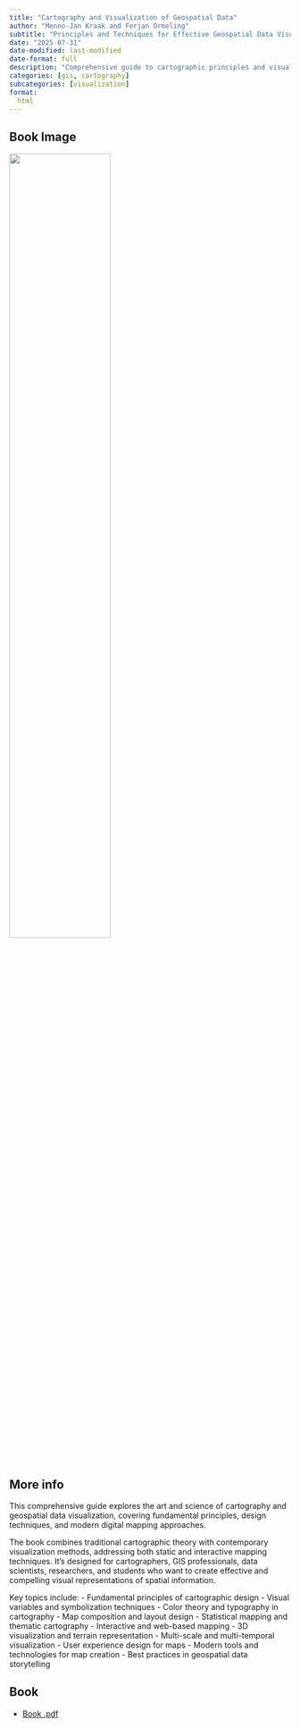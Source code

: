 ```yaml
---
title: "Cartography and Visualization of Geospatial Data"
author: "Menno-Jan Kraak and Ferjan Ormeling"
subtitle: "Principles and Techniques for Effective Geospatial Data Visualization"
date: "2025-07-31"
date-modified: last-modified
date-format: full
description: "Comprehensive guide to cartographic principles and visualization techniques for geospatial data"
categories: [gis, cartography]
subcategories: [visualization]
format:
  html
---
```


## Book Image

![](/books/CartographyVisualizationGeospatialData.png){width="60%"}

## More info

This comprehensive guide explores the art and science of cartography and geospatial data visualization, covering fundamental principles, design techniques, and modern digital mapping approaches.

The book combines traditional cartographic theory with contemporary visualization methods, addressing both static and interactive mapping techniques. It's designed for cartographers, GIS professionals, data scientists, researchers, and students who want to create effective and compelling visual representations of spatial information.

Key topics include:
- Fundamental principles of cartographic design
- Visual variables and symbolization techniques
- Color theory and typography in cartography
- Map composition and layout design
- Statistical mapping and thematic cartography
- Interactive and web-based mapping
- 3D visualization and terrain representation
- Multi-scale and multi-temporal visualization
- User experience design for maps
- Modern tools and technologies for map creation
- Best practices in geospatial data storytelling

## Book

- [Book .pdf](/books/CartographyVisualizationGeospatialData.pdf){width="60%"}
